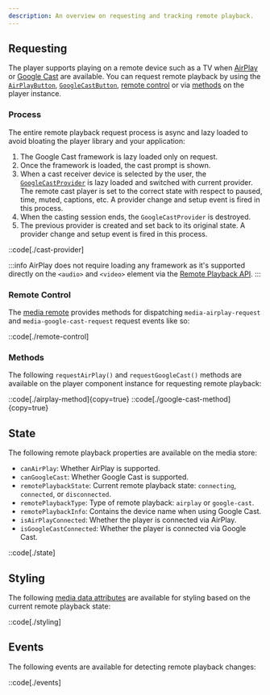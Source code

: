 ```yaml
---
description: An overview on requesting and tracking remote playback.
---
```


## Requesting

The player supports playing on a remote device such as a TV when [AirPlay][airplay] or
[Google Cast][google-cast] are available. You can request remote playback by using the
[`AirPlayButton`][airplay-button], [`GoogleCastButton`][google-cast-button],
[remote control](#remote-control) or via [methods](#methods) on the player instance.

### Process

The entire remote playback request process is async and lazy loaded to avoid bloating the
player library and your application:

1. The Google Cast framework is lazy loaded only on request.
2. Once the framework is loaded, the cast prompt is shown.
3. When a cast receiver device is selected by the user, the [`GoogleCastProvider`][google-cast-provider] is
   lazy loaded and switched with current provider. The remote cast player is set to the correct
   state with respect to paused, time, muted, captions, etc. A provider change and setup event is
   fired in this process.
4. When the casting session ends, the `GoogleCastProvider` is destroyed.
5. The previous provider is created and set back to its original state. A provider change and
   setup event is fired in this process.

::code[./cast-provider]

:::info
AirPlay does not require loading any framework as it's supported directly on the `<audio>` and
`<video>` element via the [Remote Playback API][remote-playback-api].
:::

[airplay]: https://www.apple.com/au/airplay
[google-cast]: https://developers.google.com/cast/docs/overview
[airplay-button]: /docs/player/components/buttons/airplay-button
[google-cast-button]: /docs/player/components/buttons/google-cast-button
[google-cast-provider]: /docs/player/api/providers/google-cast
[remote-playback-api]: https://developer.mozilla.org/en-US/docs/Web/API/Remote_Playback_API

### Remote Control

The [media remote][media-remote] provides methods for dispatching `media-airplay-request`
and `media-google-cast-request` request events like so:

::code[./remote-control]

[media-remote]: /docs/player/core-concepts/state-management#updating

### Methods

The following `requestAirPlay()` and `requestGoogleCast()` methods are available on the player
component instance for requesting remote playback:

::code[./airplay-method]{copy=true}
::code[./google-cast-method]{copy=true}

## State

The following remote playback properties are available on the media store:

- `canAirPlay`: Whether AirPlay is supported.
- `canGoogleCast`: Whether Google Cast is supported.
- `remotePlaybackState`: Current remote playback state: `connecting`, `connected`, or `disconnected`.
- `remotePlaybackType`: Type of remote playback: `airplay` or `google-cast`.
- `remotePlaybackInfo`: Contains the device name when using Google Cast.
- `isAirPlayConnected`: Whether the player is connected via AirPlay.
- `isGoogleCastConnected`: Whether the player is connected via Google Cast.

::code[./state]

## Styling

The following [media data attributes][player-data-attrs] are available for styling based on the
current remote playback state:

::code[./styling]

[player-data-attrs]: /docs/player/components/core/player#mediaplayer.attrs

## Events

The following events are available for detecting remote playback changes:

::code[./events]
